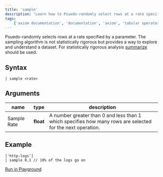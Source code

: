 ```yaml
---
title: 'sample'
description: 'Learn how to Psuedo-randomly select rows at a rate specified by a parameter.'
tags:
    ['axiom documentation', 'documentation', 'axiom', 'tabular operators', 'sort']
---
```


Psuedo-randomly selects rows at a rate specified by a parameter. The sampling algorithm is not statistically rigorous but provides a way to explore and understand a dataset. For statistically rigorous analysis [summarize](docs/apl/tabular-operators/summarize-operator) should be used.

## Syntax

```kusto
| sample <rate>
```

## Arguments

| **name**     | **type**  | **description**                                                                                              |
| ------------ | --------- | ------------------------------------------------------------------------------------------------------------ |
| Sample Rate  | **float** | A number greater than 0 and less than 1 which specifies how many rows are selected for the next operation.   |

## Example

```kusto
['http-logs']
| sample 0.1 // 10% of the logs go on
```

[Run in Playground](https://play.axiom.co/axiom-play-qf1k/explorer?initForm=%7B%22apl%22%3A%22%5B%27sample-http-logs%27%5D%5Cn%7C%20sample%200.1%22%2C%22queryOptions%22%3A%7B%22quickRange%22%3A%2230d%22%7D%7D)